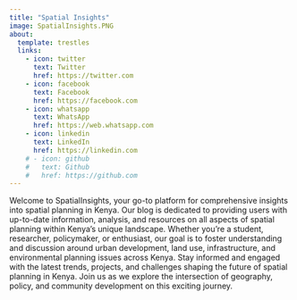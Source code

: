 ---
title: "Spatial Insights"
image: SpatialInsights.PNG
about:
  template: trestles 
  links:
    - icon: twitter
      text: Twitter
      href: https://twitter.com
    - icon: facebook
      text: Facebook
      href: https://facebook.com
    - icon: whatsapp
      text: WhatsApp
      href: https://web.whatsapp.com
    - icon: linkedin
      text: LinkedIn
      href: https://linkedin.com
    # - icon: github
    #   text: Github
    #   href: https://github.com
---

Welcome to SpatialInsights, your go-to platform for comprehensive insights into spatial planning in Kenya. Our blog is dedicated to providing users with up-to-date information, analysis, and resources on all aspects of spatial planning within Kenya's unique landscape. Whether you're a student, researcher, policymaker, or enthusiast, our goal is to foster understanding and discussion around urban development, land use, infrastructure, and environmental planning issues across Kenya. Stay informed and engaged with the latest trends, projects, and challenges shaping the future of spatial planning in Kenya. Join us as we explore the intersection of geography, policy, and community development on this exciting journey.
